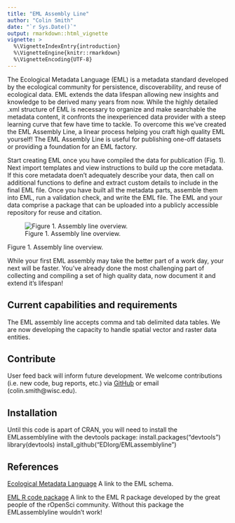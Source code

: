 ```yaml
---
title: "EML Assembly Line"
author: "Colin Smith"
date: "`r Sys.Date()`"
output: rmarkdown::html_vignette
vignette: >
  %\VignetteIndexEntry{introduction}
  %\VignetteEngine{knitr::rmarkdown}
  %\VignetteEncoding{UTF-8}
---
```


The Ecological Metadata Language (EML) is a metadata standard developed by the ecological community for persistence, discoverability, and reuse of ecological data. EML extends the data lifespan allowing new insights and knowledge to be derived many years from now. While the highly detailed .xml structure of EML is necessary to organize and make searchable the metadata content, it confronts the inexperienced data provider with a steep learning curve that few have time to tackle. To overcome this we've created the EML Assembly Line, a linear process helping you craft high quality EML yourself! The EML Assembly Line is useful for publishing one-off datasets or providing a foundation for an EML factory.

Start creating EML once you have compiled the data for publication (Fig. 1). Next import templates and view instructions to build up the core metadata. If this core metadata doen't adequately describe your data, then call on additional functions to define and extract custom details to include in the final EML file. Once you have built all the metadata parts, assemble them into EML, run a validation check, and write the EML file. The EML and your data comprise a package that can be uploaded into a publicly accessible repository for reuse and citation.

![Figure 1. Assembly line overview.](https://github.com/EDIorg/EMLassemblyline/blob/master/eml_assembly_line_overview.jpg)

Figure 1. Assembly line overview.

While your first EML assembly may take the better part of a work day, your next will be faster. You've already done the most challenging part of collecting and compiling a set of high quality data, now document it and extend it's lifespan!

## Current capabilities and requirements
The EML assembly line accepts comma and tab delimited data tables. We are now developing the capacity to handle spatial vector and raster data entities.

## Contribute
User feed back will inform future development. We welcome contributions (i.e. new code, bug reports, etc.) via [GitHub](https://github.com/EDIorg/EMLassemblyline) or email (colin.smith@wisc.edu).

## Installation
Until this code is apart of CRAN, you will need to install the EMLassemblyline with the devtools package: 
install.packages("devtools")
library(devtools)
install_github("EDIorg/EMLassemblyline")

## References
[Ecological Metadata Language](https://knb.ecoinformatics.org/#external//emlparser/docs/index.html) A link to the EML schema.

[EML R code package](https://github.com/ropensci/EML) A link to the EML R package developed by the great people of the rOpenSci community. Without this package the EMLassemblyline wouldn't work!

